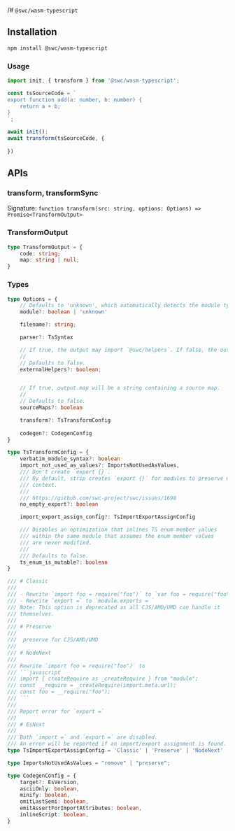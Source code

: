 /# `@swc/wasm-typescript`


## Installation

```bash
npm install @swc/wasm-typescript
```

### Usage
```typescript
import init, { transform } from '@swc/wasm-typescript';

const tsSourceCode = `
export function add(a: number, b: number) {
    return a + b;
}
`;

await init();
await transform(tsSourceCode, {
    
})
```

## APIs

### transform, transformSync

Signature: `function transform(src: string, options: Options) => Promise<TransformOutput>`


### TransformOutput

```typescript
type TransformOutput = {
    code: string;
    map: string | null;
}
```

### Types

```typescript
type Options = {
    // Defaults to 'unknown', which automatically detects the module type.
    module?: boolean | 'unknown'

    filename?: string;

    parser?: TsSyntax

    // If true, the output may import `@swc/helpers`. If false, the output will contain all helpers inlined. 
    //
    // Defaults to false.
    externalHelpers?: boolean;


    // If true, output.map will be a string containing a source map.
    //
    // Defaults to false.
    sourceMaps?: boolean 

    transform?: TsTransformConfig
    
    codegen?: CodegenConfig
}

type TsTransformConfig = {
    verbatim_module_syntax?: boolean
    import_not_used_as_values?: ImportsNotUsedAsValues,
    /// Don't create `export {}`.
    /// By default, strip creates `export {}` for modules to preserve module
    /// context.
    ///
    /// https://github.com/swc-project/swc/issues/1698
    no_empty_export?: boolean

    import_export_assign_config?: TsImportExportAssignConfig

    /// Disables an optimization that inlines TS enum member values
    /// within the same module that assumes the enum member values
    /// are never modified.
    ///
    /// Defaults to false.
    ts_enum_is_mutable?: boolean
}

/// # Classic
///
/// - Rewrite `import foo = require("foo")` to `var foo = require("foo")`
/// - Rewrite `export =` to `module.exports = `
/// Note: This option is deprecated as all CJS/AMD/UMD can handle it
/// themselves.
///
/// # Preserve
///
///  preserve for CJS/AMD/UMD
///
/// # NodeNext
///
/// Rewrite `import foo = require("foo")` to
/// ```javascript
/// import { createRequire as _createRequire } from "module";
/// const __require = _createRequire(import.meta.url);
/// const foo = __require("foo");
/// ```
///
/// Report error for `export =`
///
/// # EsNext
///
/// Both `import =` and `export =` are disabled.
/// An error will be reported if an import/export assignment is found.
type TsImportExportAssignConfig = 'Classic' | 'Preserve' | 'NodeNext' | 'EsNext';

type ImportsNotUsedAsValues = "remove" | "preserve";

type CodegenConfig = {
    target?: EsVersion,
    asciiOnly: boolean,
    minify: boolean,
    omitLastSemi: boolean,
    emitAssertForImportAttributes: boolean,
    inlineScript: boolean,
}

```
